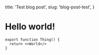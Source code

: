   title: 'Test blog post',
  slug: 'blog-post-test',
}

# Hello world!

```tsx
export function Thing() {
  return <>World</>
}
```
